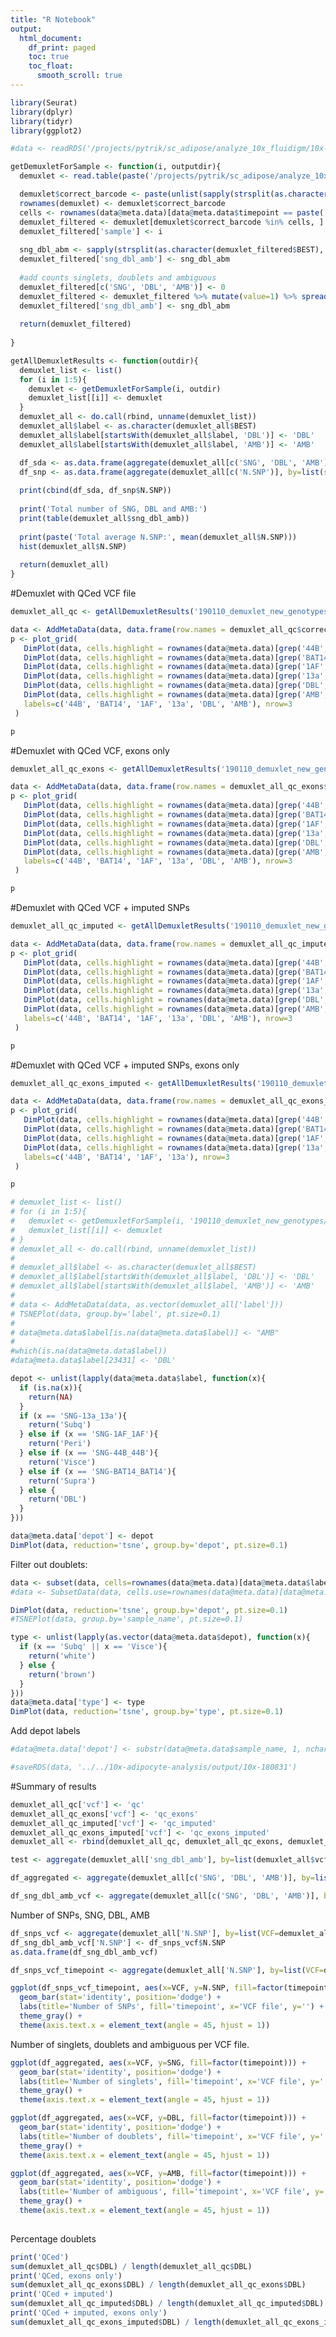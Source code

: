 ```yaml
---
title: "R Notebook"
output:
  html_document:
    df_print: paged
    toc: true
    toc_float: 
      smooth_scroll: true
---
```




```r
library(Seurat)
library(dplyr)
library(tidyr)
library(ggplot2)
```

```r
#data <- readRDS('/projects/pytrik/sc_adipose/analyze_10x_fluidigm/10x-adipocyte-analysis/output/10x-180831')
```

```r
getDemuxletForSample <- function(i, outputdir){
  demuxlet <- read.table(paste('/projects/pytrik/sc_adipose/analyze_10x_fluidigm/old/data/demuxlet/', outputdir, '/180831_10x_s', i, '.best', sep=''), header=T)

  demuxlet$correct_barcode <- paste(unlist(sapply(strsplit(as.character(demuxlet$BARCODE), '-'), '[[', 1)), '-', i, sep='')
  rownames(demuxlet) <- demuxlet$correct_barcode
  cells <- rownames(data@meta.data)[data@meta.data$timepoint == paste('T', i, sep='')]
  demuxlet_filtered <- demuxlet[demuxlet$correct_barcode %in% cells, ]
  demuxlet_filtered['sample'] <- i
  
  sng_dbl_abm <- sapply(strsplit(as.character(demuxlet_filtered$BEST), '-'), '[[', 1)
  demuxlet_filtered['sng_dbl_amb'] <- sng_dbl_abm
  
  #add counts singlets, doublets and ambiguous
  demuxlet_filtered[c('SNG', 'DBL', 'AMB')] <- 0
  demuxlet_filtered <- demuxlet_filtered %>% mutate(value=1) %>% spread(sng_dbl_amb, value, fill=0)
  demuxlet_filtered['sng_dbl_amb'] <- sng_dbl_abm
  
  return(demuxlet_filtered)
  
}

getAllDemuxletResults <- function(outdir){
  demuxlet_list <- list()
  for (i in 1:5){
    demuxlet <- getDemuxletForSample(i, outdir)
    demuxlet_list[[i]] <- demuxlet
  }
  demuxlet_all <- do.call(rbind, unname(demuxlet_list))
  demuxlet_all$label <- as.character(demuxlet_all$BEST)
  demuxlet_all$label[startsWith(demuxlet_all$label, 'DBL')] <- 'DBL'
  demuxlet_all$label[startsWith(demuxlet_all$label, 'AMB')] <- 'AMB'

  df_sda <- as.data.frame(aggregate(demuxlet_all[c('SNG', 'DBL', 'AMB')], by=list(sample=demuxlet_all$sample), FUN=sum))
  df_snp <- as.data.frame(aggregate(demuxlet_all[c('N.SNP')], by=list(sample=demuxlet_all$sample), FUN=mean))
  
  print(cbind(df_sda, df_snp$N.SNP))
  
  print('Total number of SNG, DBL and AMB:')
  print(table(demuxlet_all$sng_dbl_amb))
  
  print(paste('Total average N.SNP:', mean(demuxlet_all$N.SNP)))
  hist(demuxlet_all$N.SNP)
  
  return(demuxlet_all)
}

```


#Demuxlet with QCed VCF file

```r
demuxlet_all_qc <- getAllDemuxletResults('190110_demuxlet_new_genotypes/demuxlet_out/demuxlet_plink_bed-updated')
```

```r
data <- AddMetaData(data, data.frame(row.names = demuxlet_all_qc$correct_barcode, label=demuxlet_all_qc$label))
p <- plot_grid(
   DimPlot(data, cells.highlight = rownames(data@meta.data)[grep('44B', data@meta.data$label)], reduction.use='tsne', cols.use='gray', cols.highlight = 'blue'),
   DimPlot(data, cells.highlight = rownames(data@meta.data)[grep('BAT14', data@meta.data$label)], reduction.use='tsne', cols.use='gray', cols.highlight = 'blue'),
   DimPlot(data, cells.highlight = rownames(data@meta.data)[grep('1AF', data@meta.data$label)], reduction.use='tsne', cols.use='gray', cols.highlight = 'blue'),
   DimPlot(data, cells.highlight = rownames(data@meta.data)[grep('13a', data@meta.data$label)], reduction.use='tsne', cols.use='gray', cols.highlight = 'blue'),
   DimPlot(data, cells.highlight = rownames(data@meta.data)[grep('DBL', data@meta.data$label)], reduction.use='tsne', cols.use='gray', cols.highlight = 'blue'),
   DimPlot(data, cells.highlight = rownames(data@meta.data)[grep('AMB', data@meta.data$label)], reduction.use='tsne', cols.use='gray', cols.highlight = 'blue'),
   labels=c('44B', 'BAT14', '1AF', '13a', 'DBL', 'AMB'), nrow=3
 )
```

```r
p
```


#Demuxlet with QCed VCF, exons only

```r
demuxlet_all_qc_exons <- getAllDemuxletResults('190110_demuxlet_new_genotypes/demuxlet_out/demuxlet_plink_bed-updated.exon_only.recode')
```

```r
data <- AddMetaData(data, data.frame(row.names = demuxlet_all_qc_exons$correct_barcode, label=demuxlet_all_qc_exons$label))
p <- plot_grid(
   DimPlot(data, cells.highlight = rownames(data@meta.data)[grep('44B', data@meta.data$label)], reduction.use='tsne', cols.use='gray', cols.highlight = 'blue'),
   DimPlot(data, cells.highlight = rownames(data@meta.data)[grep('BAT14', data@meta.data$label)], reduction.use='tsne', cols.use='gray', cols.highlight = 'blue'),
   DimPlot(data, cells.highlight = rownames(data@meta.data)[grep('1AF', data@meta.data$label)], reduction.use='tsne', cols.use='gray', cols.highlight = 'blue'),
   DimPlot(data, cells.highlight = rownames(data@meta.data)[grep('13a', data@meta.data$label)], reduction.use='tsne', cols.use='gray', cols.highlight = 'blue'),
   DimPlot(data, cells.highlight = rownames(data@meta.data)[grep('DBL', data@meta.data$label)], reduction.use='tsne', cols.use='gray', cols.highlight = 'blue'),
   DimPlot(data, cells.highlight = rownames(data@meta.data)[grep('AMB', data@meta.data$label)], reduction.use='tsne', cols.use='gray', cols.highlight = 'blue'),
   labels=c('44B', 'BAT14', '1AF', '13a', 'DBL', 'AMB'), nrow=3
 )

```


```r
p
```


#Demuxlet with QCed VCF + imputed SNPs

```r
demuxlet_all_qc_imputed <- getAllDemuxletResults('190110_demuxlet_new_genotypes/demuxlet_out/demuxlet_chr1_22_combined.qc_r2_maf.recode')
```

```r
data <- AddMetaData(data, data.frame(row.names = demuxlet_all_qc_imputed$correct_barcode, label=demuxlet_all_qc_imputed$label))
p <- plot_grid(
   DimPlot(data, cells.highlight = rownames(data@meta.data)[grep('44B', data@meta.data$label)], reduction.use='tsne', cols.use='gray', cols.highlight = 'blue'),
   DimPlot(data, cells.highlight = rownames(data@meta.data)[grep('BAT14', data@meta.data$label)], reduction.use='tsne', cols.use='gray', cols.highlight = 'blue'),
   DimPlot(data, cells.highlight = rownames(data@meta.data)[grep('1AF', data@meta.data$label)], reduction.use='tsne', cols.use='gray', cols.highlight = 'blue'),
   DimPlot(data, cells.highlight = rownames(data@meta.data)[grep('13a', data@meta.data$label)], reduction.use='tsne', cols.use='gray', cols.highlight = 'blue'),
   DimPlot(data, cells.highlight = rownames(data@meta.data)[grep('DBL', data@meta.data$label)], reduction.use='tsne', cols.use='gray', cols.highlight = 'blue'),
   DimPlot(data, cells.highlight = rownames(data@meta.data)[grep('AMB', data@meta.data$label)], reduction.use='tsne', cols.use='gray', cols.highlight = 'blue'),
   labels=c('44B', 'BAT14', '1AF', '13a', 'DBL', 'AMB'), nrow=3
 )
```


```r
p
```


#Demuxlet with QCed VCF + imputed SNPs, exons only

```r
demuxlet_all_qc_exons_imputed <- getAllDemuxletResults('190110_demuxlet_new_genotypes/demuxlet_out/demuxlet_chr1_22_combined.qc_r2_maf_exon.recode')
```

 
```r
data <- AddMetaData(data, data.frame(row.names = demuxlet_all_qc_exons_imputed$correct_barcode, label=demuxlet_all_qc_exons_imputed$label))
p <- plot_grid(
   DimPlot(data, cells.highlight = rownames(data@meta.data)[grep('44B', data@meta.data$label)], reduction.use='tsne', cols.use='gray', cols.highlight = 'blue'),
   DimPlot(data, cells.highlight = rownames(data@meta.data)[grep('BAT14', data@meta.data$label)], reduction.use='tsne', cols.use='gray', cols.highlight = 'blue'),
   DimPlot(data, cells.highlight = rownames(data@meta.data)[grep('1AF', data@meta.data$label)], reduction.use='tsne', cols.use='gray', cols.highlight = 'blue'),
   DimPlot(data, cells.highlight = rownames(data@meta.data)[grep('13a', data@meta.data$label)], reduction.use='tsne', cols.use='gray', cols.highlight = 'blue'),
   labels=c('44B', 'BAT14', '1AF', '13a'), nrow=3
 )

```


```r
p

```




```r

# demuxlet_list <- list()
# for (i in 1:5){
#   demuxlet <- getDemuxletForSample(i, '190110_demuxlet_new_genotypes/demuxlet_out/demuxlet_plink_bed-updated.exon_only.recode')
#   demuxlet_list[[i]] <- demuxlet
# }
# demuxlet_all <- do.call(rbind, unname(demuxlet_list))
# 
# demuxlet_all$label <- as.character(demuxlet_all$BEST)
# demuxlet_all$label[startsWith(demuxlet_all$label, 'DBL')] <- 'DBL'
# demuxlet_all$label[startsWith(demuxlet_all$label, 'AMB')] <- 'AMB'
# 
# data <- AddMetaData(data, as.vector(demuxlet_all['label']))
# TSNEPlot(data, group.by='label', pt.size=0.1)
# 
# data@meta.data$label[is.na(data@meta.data$label)] <- "AMB"
# 
#which(is.na(data@meta.data$label))
#data@meta.data$label[23431] <- 'DBL'

depot <- unlist(lapply(data@meta.data$label, function(x){
  if (is.na(x)){
    return(NA)
  }
  if (x == 'SNG-13a_13a'){
    return('Subq')
  } else if (x == 'SNG-1AF_1AF'){
    return('Peri')
  } else if (x == 'SNG-44B_44B'){
    return('Visce')
  } else if (x == 'SNG-BAT14_BAT14'){
    return('Supra')
  } else {
    return('DBL')
  }
}))

data@meta.data['depot'] <- depot
DimPlot(data, reduction='tsne', group.by='depot', pt.size=0.1)
```

Filter out doublets:

```r
data <- subset(data, cells=rownames(data@meta.data)[data@meta.data$label != 'DBL'])
#data <- SubsetData(data, cells.use=rownames(data@meta.data)[data@meta.data$label != 'DBL'])
```

```r
DimPlot(data, reduction='tsne', group.by='depot', pt.size=0.1)
#TSNEPlot(data, group.by='sample_name', pt.size=0.1)
```

```r
type <- unlist(lapply(as.vector(data@meta.data$depot), function(x){
  if (x == 'Subq' || x == 'Visce'){
    return('white')
  } else {
    return('brown')
  }
}))
data@meta.data['type'] <- type
DimPlot(data, reduction='tsne', group.by='type', pt.size=0.1)
```

Add depot labels

```r
#data@meta.data['depot'] <- substr(data@meta.data$sample_name, 1, nchar(data@meta.data$sample_name)-2)
```


```r
#saveRDS(data, '../../10x-adipocyte-analysis/output/10x-180831')

```


#Summary of results

```r
demuxlet_all_qc['vcf'] <- 'qc'
demuxlet_all_qc_exons['vcf'] <- 'qc_exons'
demuxlet_all_qc_imputed['vcf'] <- 'qc_imputed'
demuxlet_all_qc_exons_imputed['vcf'] <- 'qc_exons_imputed'
demuxlet_all <- rbind(demuxlet_all_qc, demuxlet_all_qc_exons, demuxlet_all_qc_exons_imputed, demuxlet_all_qc_imputed)

test <- aggregate(demuxlet_all['sng_dbl_amb'], by=list(demuxlet_all$vcf, demuxlet_all$sng_dbl_amb), FUN=length)

df_aggregated <- aggregate(demuxlet_all[c('SNG', 'DBL', 'AMB')], by=list(VCF=demuxlet_all$vcf, timepoint=demuxlet_all$sample), FUN=sum)

df_sng_dbl_amb_vcf <- aggregate(demuxlet_all[c('SNG', 'DBL', 'AMB')], by=list(VCF=demuxlet_all$vcf), FUN=sum)
```

Number of SNPs, SNG, DBL, AMB

```r
df_snps_vcf <- aggregate(demuxlet_all['N.SNP'], by=list(VCF=demuxlet_all$vcf), FUN=mean)
df_sng_dbl_amb_vcf['N.SNP'] <- df_snps_vcf$N.SNP
as.data.frame(df_sng_dbl_amb_vcf)
```

```r
df_snps_vcf_timepoint <- aggregate(demuxlet_all['N.SNP'], by=list(VCF=demuxlet_all$vcf, timepoint=demuxlet_all$sample), FUN=mean)

ggplot(df_snps_vcf_timepoint, aes(x=VCF, y=N.SNP, fill=factor(timepoint))) + 
  geom_bar(stat='identity', position='dodge') +
  labs(title='Number of SNPs', fill='timepoint', x='VCF file', y='') +
  theme_gray() +
  theme(axis.text.x = element_text(angle = 45, hjust = 1)) 
```

Number of singlets, doublets and ambiguous per VCF file.


```r
ggplot(df_aggregated, aes(x=VCF, y=SNG, fill=factor(timepoint))) + 
  geom_bar(stat='identity', position='dodge') +
  labs(title='Number of singlets', fill='timepoint', x='VCF file', y='') +
  theme_gray() +
  theme(axis.text.x = element_text(angle = 45, hjust = 1))

```

```r
ggplot(df_aggregated, aes(x=VCF, y=DBL, fill=factor(timepoint))) + 
  geom_bar(stat='identity', position='dodge') +
  labs(title='Number of doublets', fill='timepoint', x='VCF file', y='') +
  theme_gray() +
  theme(axis.text.x = element_text(angle = 45, hjust = 1))
```

```r
ggplot(df_aggregated, aes(x=VCF, y=AMB, fill=factor(timepoint))) + 
  geom_bar(stat='identity', position='dodge') +
  labs(title='Number of ambiguous', fill='timepoint', x='VCF file', y='') +
  theme_gray() +
  theme(axis.text.x = element_text(angle = 45, hjust = 1))
  
```

Percentage doublets

```r
print('QCed')
sum(demuxlet_all_qc$DBL) / length(demuxlet_all_qc$DBL)
print('QCed, exons only')
sum(demuxlet_all_qc_exons$DBL) / length(demuxlet_all_qc_exons$DBL)
print('QCed + imputed')
sum(demuxlet_all_qc_imputed$DBL) / length(demuxlet_all_qc_imputed$DBL)
print('QCed + imputed, exons only')
sum(demuxlet_all_qc_exons_imputed$DBL) / length(demuxlet_all_qc_exons_imputed$DBL)

```

